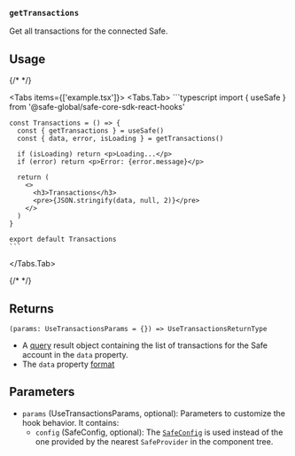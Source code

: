 
### `getTransactions`

Get all transactions for the connected Safe.

## Usage

{/* <!-- vale off --> */}

<Tabs items={['example.tsx']}>
  <Tabs.Tab>
    ```typescript
    import { useSafe } from '@safe-global/safe-core-sdk-react-hooks'

    const Transactions = () => {
      const { getTransactions } = useSafe()
      const { data, error, isLoading } = getTransactions()

      if (isLoading) return <p>Loading...</p>
      if (error) return <p>Error: {error.message}</p>

      return (
        <>
          <h3>Transactions</h3>
          <pre>{JSON.stringify(data, null, 2)}</pre>
        </>
      )
    }

    export default Transactions
    ```
  </Tabs.Tab>
</Tabs>

{/* <!-- vale on --> */}

## Returns

`(params: UseTransactionsParams = {}) => UseTransactionsReturnType`

- A [query](https://tanstack.com/query/v5/docs/framework/react/reference/useQuery) result object containing the list of transactions for the Safe account in the `data` property.
- The `data` property [format](https://github.com/safe-global/safe-core-sdk/blob/9fca59736c418dc6253404b4a7784e2245d83312/packages/api-kit/src/types/safeTransactionServiceTypes.ts#L212-L216)

## Parameters

- `params` (UseTransactionsParams, optional): Parameters to customize the hook behavior. It contains:
  - `config` (SafeConfig, optional): The [`SafeConfig`](./safeconfig.mdx) is used instead of the one provided by the nearest `SafeProvider` in the component tree.
